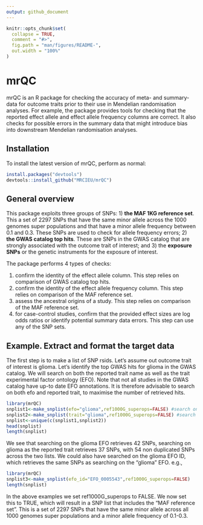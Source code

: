 ```yaml
---
output: github_document
---
```


<!-- README.md is generated from README.Rmd. Please edit that file -->

```r
knitr::opts_chunk$set(
  collapse = TRUE,
  comment = "#>",
  fig.path = "man/figures/README-",
  out.width = "100%"
)
```

# mrQC

<!-- badges: start -->
<!-- badges: end -->

mrQC is an R package for checking the accuracy of meta- and summary-data for outcome traits prior to their use in Mendelian randomisation analyses. For example, the package provides tools for checking that the reported effect allele and effect allele frequency columns are correct. It also checks for possible errors in the summary data that might introduce bias into downstream Mendelian randomisation analyses.   

## Installation

To install the latest version of mrQC, perform as normal:

``` r
install.packages("devtools")
devtools::install_github("MRCIEU/mrQC")
```
## General overview 

This package exploits three groups of SNPs: 1) **the MAF 1KG reference set**. This a set of 2297 SNPs that have the same minor allele across the 1000 genomes super populations and that have a minor allele frequency between 0.1 and 0.3. These SNPs are used to check for allele frequency errors; 2) **the GWAS catalog top hits**. These are SNPs in the GWAS catalog that are strongly associated with the outcome trait of interest; and 3) the **exposure SNPs** or the genetic instruments for the exposure of interest. 

The package performs 4 types of checks: 

1) confirm the identity of the effect allele column. This step relies on comparison of GWAS catalog top hits.  
2) confirm the identity of the effect allele frequency column. This step relies on comparison of the MAF reference set.  
3) assess the ancestral origins of a study. This step relies on comparison of the MAF reference set.  
4) for case-control studies, confirm that the provided effect sizes are log odds ratios or identify potential summary data errors. This step can use any of the SNP sets. 

## Example. Extract and format the target data

The first step is to make a list of SNP rsids. Let's assume out outcome trait of interest is glioma. Let's identify the top GWAS hits for glioma in the GWAS catalog. We will search on both the reported trait name as well as the trait experimental factor ontology (EFO). Note that not all studies in the GWAS catalog have up-to date EFO annotations. It is therefore advisable to search on both efo and reported trait, to maximise the number of retrieved hits. 


```r
library(mrQC)
snplist1<-make_snplist(efo="glioma",ref1000G_superops=FALSE) #search on EFO
snplist2<-make_snplist(trait="glioma",ref1000G_superops=FALSE) #search on EFO
snplist<-unique(c(snplist1,snplist2))
head(snplist)
length(snplist)
```
We see that searching on the glioma EFO retrieves 42 SNPs, searching on glioma as the reported trait retrieves 37 SNPs, with 54 non duplicated SNPs across the two lists. We could also have searched on the glioma EFO ID, which retrieves the same SNPs as searching on the "glioma" EFO. e.g.,

```r
library(mrQC)
snplist3<-make_snplist(efo_id="EFO_0005543",ref1000G_superops=FALSE) 
length(snplist)
```
In the above examples we set ref1000G_superops to FALSE. We now set this to TRUE, which will result in a SNP list that includes the "MAF reference set". This is a set of 2297 SNPs that have the same minor allele across all 1000 genomes super populations and a minor allele frequency of 0.1-0.3.  

